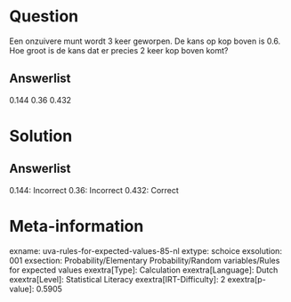 Question
========

Een onzuivere munt wordt 3 keer geworpen. De kans op kop boven is 0.6.
Hoe groot is de kans dat er precies 2 keer kop boven komt?

Answerlist
----------

0.144
0.36
0.432

Solution
========

Answerlist
----------

0.144: Incorrect
0.36: Incorrect
0.432: Correct

Meta-information
================
exname: uva-rules-for-expected-values-85-nl
extype: schoice
exsolution: 001
exsection: Probability/Elementary Probability/Random variables/Rules for expected values
exextra[Type]: Calculation
exextra[Language]: Dutch
exextra[Level]: Statistical Literacy
exextra[IRT-Difficulty]: 2
exextra[p-value]: 0.5905
